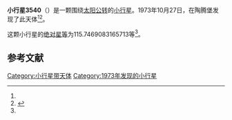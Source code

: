 {{Infobox planet
| bgcolour = #FFFFC0
| name = 3540 Protesilaos
| symbol = 
| image = 
| caption = 
| discovery = yes
| discovery_ref = 
| discoverer = {{link-en|佛蒙特·伯根|Freimut Börngen}}
| discovery_site = [[陶腾堡|陶腾堡]] 
| discovered = 1973年10月27日
| designations = yes
| mp_name = 
| named_after = 
| alt_names = 1973 UF5/ 1978 GJ2 / 1985 VO1
| mp_category = [[特洛伊小行星|特洛伊小行星]]
| orbit_ref = <ref name="a">[http://ssd.jpl.nasa.gov/sbdb.cgi?sstr=3540 3540 Protesilaos] {{Wayback|url=http://ssd.jpl.nasa.gov/sbdb.cgi?sstr=3540 |date=20201126060441 }}，小行星數據庫瀏覽器（JPL Small-Body Database Browser）－[[美国国家航空航天局|美国国家航空航天局]]喷气推进实验室</ref>
| epoch = 2456400.5 (2013年4月18日更新)
| aphelion = {{convert|5.88483792098406|AU|km|3|abbr=on|lk=out}}
| perihelion = {{convert|4.643620503411052|AU|km|3|abbr=on}}
| semimajor = {{convert|5.264229212197556|AU|km|3|abbr=on}}
| eccentricity = 0.117891658
| period = 4411.64556 [[日|日]]<br />12.08[[儒略年|儒略年]]
| avg_speed = 
| inclination = 23.31184296676133
| asc_node = 26.44007754912772
| mean_anomaly = 
| arg_peri = 115.7469083165713
| satellites = 
| physical_characteristics = yes
| dimensions = 
| mass = 
| density = 
| surface_grav = 
| escape_velocity = 
| sidereal_day = 
| axial_tilt = 
| pole_ecliptic_lat = 
| pole_ecliptic_lon = 
| albedo = 
| temperatures= 
| temp_name1 = 
| mean_temp_1 = 
| max_temp_1 = 
| temp_name2 = 
| max_temp_2 = 
| spectral_type = 
| abs_magnitude = 115.7469083165713
}}

'''小行星3540'''（{{lang-en|3540 Protesilaos}}）是一颗围绕[[太阳|太阳]][[公转|公转]]的[[小行星|小行星]]。1973年10月27日，{{link-en|佛蒙特·伯根|Freimut Börngen}}在陶腾堡发现了此天体<ref name="a" /><ref>{{cite news|title=小行星列表|url=http://cfa-www.harvard.edu/iau/lists/NumberedMPs.txt|accessdate=2013-07-08|newspaper=哈佛大学|archive-date=2008-05-17|archive-url=https://web.archive.org/web/20080517010638/http://cfa-www.harvard.edu/iau/lists/NumberedMPs.txt|dead-url=no}}</ref>。

这颗小行星的[[绝对星等|绝对星等]]为115.7469083165713等<ref name="a" />。

==参考文献==
{{reflist}}
{{Minor Planet Number|[[小行星3539|小行星3539]]|[[小行星3541|小行星3541]]}}

{{小天体}}

[[Category:小行星带天体|Category:小行星带天体]]
[[Category:1973年发现的小行星|Category:1973年发现的小行星]]

{{asteroid-stub}}